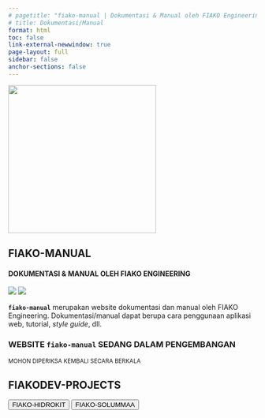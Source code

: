 ```yaml
---
# pagetitle: "fiako-manual | Dokumentasi & Manual oleh FIAKO Engineering"
# title: Dokumentasi/Manual
format: html
toc: false
link-external-newwindow: true
page-layout: full
sidebar: false
anchor-sections: false
---
```



::: {.text-center}
![](/assets/logo-fiako-manual.png){width="300"}
:::

::: {.text-center .mb-4}

# FIAKO-MANUAL {.m-0}

#### **DOKUMENTASI & MANUAL OLEH FIAKO ENGINEERING** {.text-muted .m-0}

:::

::: {.text-center .mb-4}

![](https://img.shields.io/github/actions/workflow/status/fiakoenjiniring/manual/publish.yml?branch=main&label=quarto&labelColor=informational&logo=GitHub%20Actions&logoColor=white)
![](https://img.shields.io/github/license/fiakoenjiniring/manual?color=yellow&labelColor=brown&label=license&)

:::

::: {.text-center}

**`fiako-manual`** merupakan website dokumentasi dan manual oleh FIAKO Engineering. Dokumentasi/manual dapat berupa cara penggunaan aplikasi web, tutorial, _style guide_, dll.

::: 

::: {.text-center .callout-caution appearance="simple"}

### WEBSITE `fiako-manual` SEDANG DALAM PENGEMBANGAN 

<small>MOHON DIPERIKSA KEMBALI SECARA BERKALA</small>

:::

::: {.text-center}

## FIAKODEV-PROJECTS

[<button type="button" class="btn btn-primary m-1">FIAKO-HIDROKIT</button>](/hidrokit/index.qmd)
[<button type="button" class="btn btn-info m-1">FIAKO-SOLUMMAA</button>](/solummaa/index.qmd)

:::


